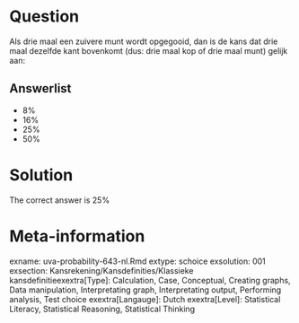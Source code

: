 Question
========

Als drie maal een zuivere munt wordt opgegooid, dan is de kans dat drie maal dezelfde kant bovenkomt (dus: drie maal kop of drie maal munt) gelijk aan: 

Answerlist
----------
* 8%
* 16%
* 25%
* 50%

Solution
========

The correct answer is  25% 

Meta-information
================
exname: uva-probability-643-nl.Rmd 
extype: schoice 
exsolution: 001 
exsection: Kansrekening/Kansdefinities/Klassieke kansdefinitieexextra[Type]: Calculation, Case, Conceptual, Creating graphs, Data manipulation, Interpretating graph, Interpretating output, Performing analysis, Test choice 
exextra[Langauge]: Dutch 
exextra[Level]: Statistical Literacy, Statistical Reasoning, Statistical Thinking 
